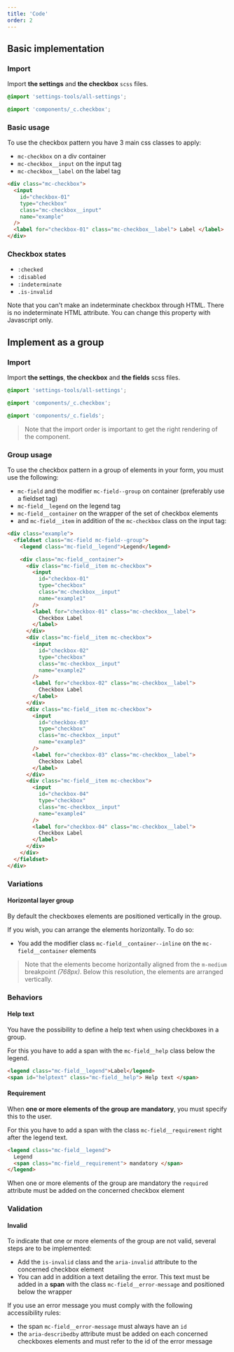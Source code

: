 ```yaml
---
title: 'Code'
order: 2
---
```


## Basic implementation

### Import

Import **the settings** and **the checkbox** `scss` files.

```scss
@import 'settings-tools/all-settings';

@import 'components/_c.checkbox';
```

### Basic usage

To use the checkbox pattern you have 3 main css classes to apply:

- `mc-checkbox` on a div container
- `mc-checkbox__input` on the input tag
- `mc-checkbox__label` on the label tag

```html
<div class="mc-checkbox">
  <input
    id="checkbox-01"
    type="checkbox"
    class="mc-checkbox__input"
    name="example"
  />
  <label for="checkbox-01" class="mc-checkbox__label"> Label </label>
</div>
```

### Checkbox states

- `:checked`
- `:disabled`
- `:indeterminate`
- `.is-invalid`

<Highlight theme="warning" title="About the indeterminate state">

Note that you can't make an indeterminate checkbox through HTML.
There is no indeterminate HTML attribute. You can change this property with Javascript only.

</Highlight>

## Implement as a group

### Import

Import **the settings**, **the checkbox** and **the fields** scss files.

```scss
@import 'settings-tools/all-settings';

@import 'components/_c.checkbox';

@import 'components/_c.fields';
```

> Note that the import order is important to get the right rendering of the component.

### Group usage

To use the checkbox pattern in a group of elements in your form, you must use the following:

- `mc-field` and the modifier `mc-field--group` on container (preferably use a fieldset tag)
- `mc-field__legend` on the legend tag
- `mc-field__container` on the wrapper of the set of checkbox elements
- and `mc-field__item` in addition of the `mc-checkbox` class on the input tag:

```html
<div class="example">
  <fieldset class="mc-field mc-field--group">
    <legend class="mc-field__legend">Legend</legend>

    <div class="mc-field__container">
      <div class="mc-field__item mc-checkbox">
        <input
          id="checkbox-01"
          type="checkbox"
          class="mc-checkbox__input"
          name="example1"
        />
        <label for="checkbox-01" class="mc-checkbox__label">
          Checkbox Label
        </label>
      </div>
      <div class="mc-field__item mc-checkbox">
        <input
          id="checkbox-02"
          type="checkbox"
          class="mc-checkbox__input"
          name="example2"
        />
        <label for="checkbox-02" class="mc-checkbox__label">
          Checkbox Label
        </label>
      </div>
      <div class="mc-field__item mc-checkbox">
        <input
          id="checkbox-03"
          type="checkbox"
          class="mc-checkbox__input"
          name="example3"
        />
        <label for="checkbox-03" class="mc-checkbox__label">
          Checkbox Label
        </label>
      </div>
      <div class="mc-field__item mc-checkbox">
        <input
          id="checkbox-04"
          type="checkbox"
          class="mc-checkbox__input"
          name="example4"
        />
        <label for="checkbox-04" class="mc-checkbox__label">
          Checkbox Label
        </label>
      </div>
    </div>
  </fieldset>
</div>
```

<Story id="form-checkbox-group--default" />

### Variations

#### Horizontal layer group

By default the checkboxes elements are positioned vertically in the group.

If you wish, you can arrange the elements horizontally. To do so:

- You add the modifier class `mc-field__container--inline` on the `mc-field__container` elements

> Note that the elements become horizontally aligned from the `m-medium` breakpoint _(768px)_. Below this resolution, the elements are arranged vertically.

<Story id="form-checkbox-group--variation-horizontal" />

### Behaviors

#### Help text

You have the possibility to define a help text when using checkboxes in a group.

For this you have to add a span with the `mc-field__help` class below the legend.

```html
<legend class="mc-field__legend">Label</legend>
<span id="helptext" class="mc-field__help"> Help text </span>
```

#### Requirement

When **one or more elements of the group are mandatory**, you must specify this to the user.

For this you have to add a span with the class `mc-field__requirement` right after the legend text.

```html
<legend class="mc-field__legend">
  Legend
  <span class="mc-field__requirement"> mandatory </span>
</legend>
```

<Highlight theme="tips" title="Semantic rule">

When one or more elements of the group are mandatory the `required` attribute must be added on the concerned checkbox element

</Highlight>

### Validation

#### Invalid

To indicate that one or more elements of the group are not valid, several steps are to be implemented:

- Add the `is-invalid` class and the `aria-invalid` attribute to the concerned checkbox element
- You can add in addition a text detailing the error. This text must be added in a **span** with the class `mc-field__error-message` and positioned below the wrapper

<Highlight theme="tips" title="Accessibility rules">

If you use an error message you must comply with the following accessibility rules:

- the span `mc-field__error-message` must always have an `id`
- the `aria-describedby` attribute must be added on each concerned checkboxes elements and must refer to the id of the error message

</Highlight>

<Story id="form-checkbox-group--state-invalid" />

